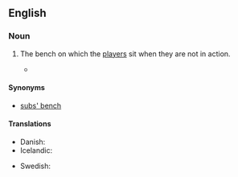 ==English==

===Noun===
{{en-noun|es|head=[[substitutes]]' [[bench]]}}

# {{football}} The bench on which the [[player]]s sit when they are not in action.
#*{{quote-news
|year=2012
|date=June 19
|author=Phil McNulty
|title=England 1-0 Ukraine
|work=BBC Sport
|url=http://www.bbc.co.uk/sport/0/football/18181971
|page=
|passage=Oleg Blokhin's side lost the talismanic Andriy Shevchenko to the '''substitutes' bench''' because of a knee injury but still showed enough to put England through real turmoil in spells.}}

====Synonyms====
* [[subs' bench]]

====Translations====
{{trans-top|the bench on which substitutes sit}}
* Danish: {{t|da|udskiftningsbænk|c}}
* Icelandic: {{t-|is|varamannabekkur|m}}
{{trans-mid}}
* Swedish: {{t-|sv|avbytarbänk|c}}
{{trans-bottom}}